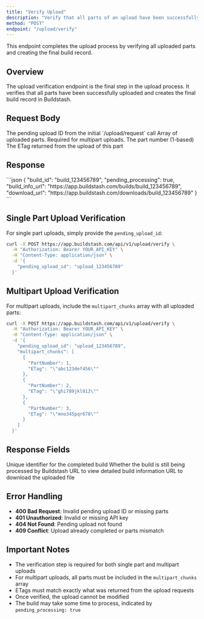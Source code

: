 ```yaml
---
title: "Verify Upload"
description: "Verify that all parts of an upload have been successfully uploaded and complete the upload process"
method: "POST"
endpoint: "/upload/verify"
---
```


<Note>
  This endpoint completes the upload process by verifying all uploaded parts and creating the final build record.
</Note>

## Overview

The upload verification endpoint is the final step in the upload process. It verifies that all parts have been successfully uploaded and creates the final build record in Buildstash.

## Request Body

<ParamField body="pending_upload_id" type="string" required>
  The pending upload ID from the initial `/upload/request` call
</ParamField>

<ParamField body="multipart_chunks" type="array">
  Array of uploaded parts. Required for multipart uploads.
  
  <Expandable title="Multipart Chunk Object">
    <ParamField body="PartNumber" type="integer" required>
      The part number (1-based)
    </ParamField>
    <ParamField body="ETag" type="string" required>
      The ETag returned from the upload of this part
    </ParamField>
  </Expandable>
</ParamField>

## Response

<ResponseExample>
  <ResponseExampleBody>
```json
{
  "build_id": "build_123456789",
  "pending_processing": true,
  "build_info_url": "https://app.buildstash.com/builds/build_123456789",
  "download_url": "https://app.buildstash.com/downloads/build_123456789"
}
```
  </ResponseExampleBody>
</ResponseExample>

## Single Part Upload Verification

For single part uploads, simply provide the `pending_upload_id`:

<CodeGroup>

```bash Single Part Verification
curl -X POST https://app.buildstash.com/api/v1/upload/verify \
  -H "Authorization: Bearer YOUR_API_KEY" \
  -H "Content-Type: application/json" \
  -d '{
    "pending_upload_id": "upload_123456789"
  }'
```

</CodeGroup>

## Multipart Upload Verification

For multipart uploads, include the `multipart_chunks` array with all uploaded parts:

<CodeGroup>

```bash Multipart Verification
curl -X POST https://app.buildstash.com/api/v1/upload/verify \
  -H "Authorization: Bearer YOUR_API_KEY" \
  -H "Content-Type: application/json" \
  -d '{
    "pending_upload_id": "upload_123456789",
    "multipart_chunks": [
      {
        "PartNumber": 1,
        "ETag": "\"abc123def456\""
      },
      {
        "PartNumber": 2,
        "ETag": "\"ghi789jkl012\""
      },
      {
        "PartNumber": 3,
        "ETag": "\"mno345pqr678\""
      }
    ]
  }'
```

</CodeGroup>

## Response Fields

<ResponseField name="build_id" type="string">
  Unique identifier for the completed build
</ResponseField>

<ResponseField name="pending_processing" type="boolean">
  Whether the build is still being processed by Buildstash
</ResponseField>

<ResponseField name="build_info_url" type="string">
  URL to view detailed build information
</ResponseField>

<ResponseField name="download_url" type="string">
  URL to download the uploaded file
</ResponseField>

## Error Handling

- **400 Bad Request**: Invalid pending upload ID or missing parts
- **401 Unauthorized**: Invalid or missing API key
- **404 Not Found**: Pending upload not found
- **409 Conflict**: Upload already completed or parts mismatch

## Important Notes

- The verification step is required for both single part and multipart uploads
- For multipart uploads, all parts must be included in the `multipart_chunks` array
- ETags must match exactly what was returned from the upload requests
- Once verified, the upload cannot be modified
- The build may take some time to process, indicated by `pending_processing: true` 